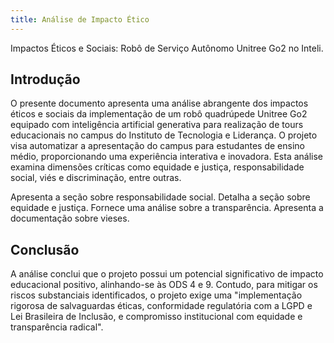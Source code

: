 ```yaml
---
title: Análise de Impacto Ético
---
```


Impactos Éticos e Sociais: Robô de Serviço Autônomo Unitree Go2 no Inteli.

## **Introdução**

O presente documento apresenta uma análise abrangente dos impactos éticos e sociais da implementação de um robô quadrúpede Unitree Go2 equipado com inteligência artificial generativa para realização de tours educacionais no campus do Instituto de Tecnologia e Liderança. O projeto visa automatizar a apresentação do campus para estudantes de ensino médio, proporcionando uma experiência interativa e inovadora. Esta análise examina dimensões críticas como equidade e justiça, responsabilidade social, viés e discriminação, entre outras.

<Cards>
  <Card
    href="/docs/sprint-1/analise-de-impacto-etico/responsabilidade-social"
    title="Responsabilidade Social"
  >
    Apresenta a seção sobre responsabilidade social.
  </Card>
  <Card
    href="/docs/sprint-1/analise-de-impacto-etico/equidade-justica"
    title="Equidade e Justiça"
  >
    Detalha a seção sobre equidade e justiça.
  </Card>
  <Card
    href="/docs/sprint-1/analise-de-impacto-etico/transparencia"
    title="Transparência"
  >
    Fornece uma análise sobre a transparência.
  </Card>
  <Card href="/docs/sprint-1/analise-de-impacto-etico/vieses" title="Viéses">
    Apresenta a documentação sobre vieses.
  </Card>
</Cards>

## **Conclusão**

A análise conclui que o projeto possui um potencial significativo de impacto educacional positivo, alinhando-se às ODS 4 e 9. Contudo, para mitigar os riscos substanciais identificados, o projeto exige uma "implementação rigorosa de salvaguardas éticas, conformidade regulatória com a LGPD e Lei Brasileira de Inclusão, e compromisso institucional com equidade e transparência radical".
